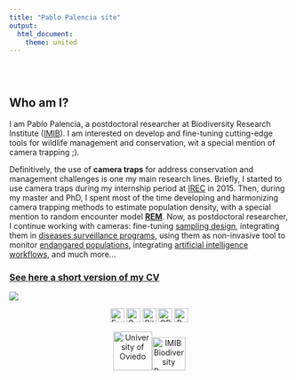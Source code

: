 ```yaml
---
title: "Pablo Palencia site"
output: 
  html_document:
    theme: united
---
```


<style type="text/css">
.title {
  display: none;
}

#getting-started img {
  margin-right: 10px;
}

</style>

<div class="row" style="padding-top: 30px;">
<div class="col-sm-6">

# **Who am I?**

I am Pablo Palencia, a postdoctoral researcher at Biodiversity Research Institute ([IMIB](https://imib.csic.es/)). I am interested on develop and fine-tuning cutting-edge tools for wildlife management and conservation, wit a special mention of camera trapping ;). 

Definitively, the use of **camera traps** for address conservation and management challenges is one my main research lines. Briefly, I started to use camera traps during my internship period at [IREC](https://www.irec.es/) in 2015. Then, during my master and PhD, I spent most of the time developing and harmonizing camera trapping methods to estimate population density, with a special mention to random encounter model [**REM**](https://zslpublications.onlinelibrary.wiley.com/doi/full/10.1002/rse2.269). Now, as postdoctoral researcher, I continue working with cameras: fine-tuning [sampling design](https://besjournals.onlinelibrary.wiley.com/doi/full/10.1111/1365-2664.14690), integrating them in [diseases surveillance programs](https://www.sciencedirect.com/science/article/abs/pii/S0034528823003491), using them as non-invasive tool to monitor [endangared populations](https://link.springer.com/article/10.1007/s10344-024-01837-9), integrating [artificial intelligence workflows](https://besjournals.onlinelibrary.wiley.com/doi/full/10.1111/2041-210X.14450), and much more...

</div>
<div class="col-sm-6">

### [See here a short version of my CV ](https://pablopalencia.github.io/web/CVsummary.html)

<a href = "https://pablopalencia.github.io/web/CVsummary.html">
![](images/foto_perfil.jpg)
</a>
</div>

<center>

<a href="mailto:palencia.pablo.m@gmail.com"><img src="icons/Gmail.png" width="25" title="Email me"/></a>
<a href="https://scholar.google.es/citations?user=xiS_3XAAAAAJ&hl=es&oi=sra"><img src="icons/Google Scholar.png" width="25" title="Google Scholar"/></a>
<a href="https://github.com/PabloPalencia"><img src="icons/GitHub.svg" width="25" title="GitHub"/></a>
<a href="https://orcid.org/0000-0002-2928-4241"><img src="icons/ORCID.png" width="25" title="ORCID"/></a>
<a href="https://www.researchgate.net/profile/Pablo-Palencia"><img src="icons/RG.png" width="25" title="ResearchGate"/></a>

</center>

<center>

<a href="https://www.uniovi.es/en/inicio"><img src="icons/uniovi.png" height = 70 title="University of Oviedo"/></a><a href="https://imib.csic.es/"><img src="icons/imib.png" height = 60 title="IMIB Biodiversity Research Institute"/></a>

</center>
